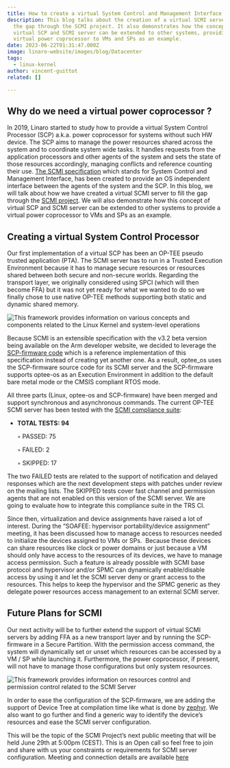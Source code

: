 ```yaml
---
title: How to create a virtual System Control and Management Interface (SCMI) server
description: This blog talks about the creation of a virtual SCMI server to fill
  the gap through the SCMI project. It also demonstrates how the concept of
  virtual SCP and SCMI server can be extended to other systems, providing a
  virtual power coprocessor to VMs and SPs as an example.
date: 2023-06-22T01:31:47.000Z
image: linaro-website/images/blog/Datacenter
tags:
  - linux-kernel
author: vincent-guittot
related: []

---
```


## Why do we need a virtual power coprocessor ?

In 2019, Linaro started to study how to provide a virtual System Control Processor (SCP) a.k.a. power coprocessor for systems without such HW device. The SCP aims to manage the power resources shared across the system and to coordinate system wide tasks. It handles requests from the application processors and other agents of the system and sets the state of those resources accordingly, managing conflicts and reference counting their use. [The SCMI specification](https://developer.arm.com/documentation/den0056/latest/) which stands for System Control and Management Interface, has been created to provide an OS independent interface between the agents of the system and the SCP. In this blog, we will talk about how we have created a virtual SCMI server to fill the gap through the [SCMI project](https://linaro.atlassian.net/wiki/spaces/SCMI/overview). We will also demonstrate how this concept of virtual SCP and SCMI server can be extended to other systems to provide a virtual power coprocessor to VMs and SPs as an example.

## Creating a virtual System Control Processor

Our first implementation of a virtual SCP has been an OP-TEE pseudo trusted application (PTA). The SCMI server has to run in a Trusted Execution Environment because it has to manage secure resources or resources shared between both secure and non-secure worlds. Regarding the transport layer, we originally considered using SPCI (which will then become FFA) but it was not yet ready for what we wanted to do so we finally chose to use native OP-TEE methods supporting both static and dynamic shared memory.

![This framework provides information on various concepts and components related to the Linux Kernel and system-level operations](/linaro-website/images/blog/yuqb4yhqv0ttirn4nsm0n40_bs07smd0r31nmv1-mdacpsuew4jfojtgeufjgzx7eentnidi26ngxasnwyyspw4y8gaoj5eufqn1v1nxnfih7yjct4qqu4oylyce)

Because SCMI is an extensible specification with the v3.2 beta version being available on the Arm developer website, we decided to leverage the [SCP-firmware code](https://github.com/ARM-software/SCP-firmware) which is a reference implementation of this specification instead of creating yet another one. As a result, optee\_os uses the SCP-firmware source code for its SCMI server and the SCP-firmware supports optee-os as an Execution Environment in addition to the default bare metal mode or the CMSIS compliant RTOS mode.

All three parts (Linux, optee-os and SCP-firmware) have been merged and support synchronous and asynchronous commands. The current OP-TEE SCMI server has been tested with the [SCMI compliance suite](https://github.com/ARM-software/scmi-tests):

* **TOTAL TESTS: 94**

  ◦ PASSED: 75

  ◦ FAILED: 2

  ◦ SKIPPED: 17

The two FAILED tests are related to the support of notification and delayed responses which are the next development steps with patches under review on the mailing lists. The SKIPPED tests cover fast channel and permission agents that are not enabled on this version of the SCMI server. We are going to evaluate how to integrate this compliance suite in the TRS CI.

Since then, virtualization and device assignments have raised a lot of interest. During the “SOAFEE: hypervisor portability/device assignment” meeting, it has been discussed how to manage access to resources needed to initialize the devices assigned to VMs or SPs.  Because these devices can share resources like clock or power domains or just because a VM should only have access to the resources of its devices, we have to manage access permission. Such a feature is already possible with SCMI base protocol and hypervisor and/or SPMC can dynamically enable/disable access by using it and let the SCMI server deny or grant access to the resources. This helps to keep the hypervisor and the SPMC generic as they delegate power resources access management to an external SCMI server.

## Future Plans for SCMI

Our next activity will be to further extend the support of virtual SCMI servers by adding FFA as a new transport layer and by running the SCP-firmware in a Secure Partition. With the permission access command, the system will dynamically set or unset which resources can be accessed by a VM / SP while launching it. Furthermore, the power coprocessor, if present, will not have to manage those configurations but only system resources.

![This framework provides information on resources control and permission control related to the SCMI Server](/linaro-website/images/blog/1mbw5j8fwcfjwmav_9omaezjs0hyicewscfo63qgtvqra88pow6n27kldyr8tb0gz-_pimdnorg8yrgtz4kum0mmhsgxgyzxnm3mzdjpf0_cp2b-bohgal286xrs)

In order to ease the configuration of the SCP-firmware, we are adding the support of Device Tree at compilation time like what is done by [zephyr](https://github.com/ARM-software/SCP-firmware/pull/77). We also want to go further and find a generic way to identify the device’s resources and ease the SCMI server configuration. 

This will be the topic of the SCMI Project’s next public meeting that will be held June 29th at 5:00pm (CEST). This is an Open call so feel free to join and share with us your constraints or requirements for SCMI server configuration. Meeting and connection details are available [here](https://linaro.atlassian.net/wiki/spaces/SCMI/overview)
